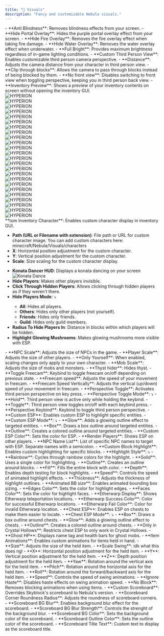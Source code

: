 ```yaml
---
title: "🎨 Visuals"
description: "Fancy and customizable Nebula visuals."
---
```


<Accordion title="Visuals" icon="eye" iconType="duotone">
  - **Anti Blindness**: Removes blindness effects from your screen.
  - **Hide Portal Overlay**: Hides the purple portal overlay effect from your screen.
  - **Hide Fire Overlay**: Removes the fire overlay effect when taking fire damage.
  - **Hide Water Overlay**: Removes the water overlay effect when underwater.
  - **Full Bright**: Provides maximum brightness regardless of in-game lighting conditions.
</Accordion>

<Accordion title="Custom Third Person View" icon="video" iconType="duotone">
  - **Custom Third Person View**: Enables customizable third person camera perspective.
  - **Distance**: Adjusts the camera distance from your character in third person view.
  - **Clip through blocks**: Allows the camera to pass through blocks instead of being blocked by them.
  - **No front view**: Disables switching to front view when toggling perspective, keeping you in third person back view.
</Accordion>

<Accordion title="Inventory Preview" icon="box-open" iconType="duotone">
  - **Inventory Preview**: Shows a preview of your inventory contents on screen without opening the inventory GUI.

  <div id="inventory-preview">
  <div class="inventory-body">
  <div class="inventory-container">
  <div class="inventory-grid-container">
  <div class="inventory-grid-item">
  <img
    src="/HYPERION_normal.gif"
    alt="HYPERION"
    style={{ display:"block",margin:"4px auto 0",width:"80%",height:"80%",objectFit:"contain" }}
  />

  </div>

  <div class="inventory-grid-item">
  <img
    src="/HYPERION_normal.gif"
    alt="HYPERION"
    style={{ display:"block",margin:"4px auto 0",width:"80%",height:"80%",objectFit:"contain" }}
  />

  </div>

  <div class="inventory-grid-item">
  <img
    src="/HYPERION_normal.gif"
    alt="HYPERION"
    style={{ display:"block",margin:"4px auto 0",width:"80%",height:"80%",objectFit:"contain" }}
  />

  </div>

  <div class="inventory-grid-item">
  <img
    src="/HYPERION_normal.gif"
    alt="HYPERION"
    style={{ display:"block",margin:"4px auto 0",width:"80%",height:"80%",objectFit:"contain" }}
  />

  </div>

  <div class="inventory-grid-item">
  <img
    src="/HYPERION_normal.gif"
    alt="HYPERION"
    style={{ display:"block",margin:"4px auto 0",width:"80%",height:"80%",objectFit:"contain" }}
  />

  </div>

  <div class="inventory-grid-item">
  <img
    src="/HYPERION_normal.gif"
    alt="HYPERION"
    style={{ display:"block",margin:"4px auto 0",width:"80%",height:"80%",objectFit:"contain" }}
  />

  </div>

  <div class="inventory-grid-item">
  <img
    src="/HYPERION_normal.gif"
    alt="HYPERION"
    style={{ display:"block",margin:"4px auto 0",width:"80%",height:"80%",objectFit:"contain" }}
  />

  </div>

  <div class="inventory-grid-item">
  <img
    src="/HYPERION_normal.gif"
    alt="HYPERION"
    style={{ display:"block",margin:"4px auto 0",width:"80%",height:"80%",objectFit:"contain" }}
  />

  </div>

  <div class="inventory-grid-item">
  <img
    src="/HYPERION_normal.gif"
    alt="HYPERION"
    style={{ display:"block",margin:"4px auto 0",width:"80%",height:"80%",objectFit:"contain" }}
  />

  </div>

  <div class="inventory-grid-item">
  <img
    src="/HYPERION_normal.gif"
    alt="HYPERION"
    style={{ display:"block",margin:"4px auto 0",width:"80%",height:"80%",objectFit:"contain" }}
  />

  </div>

  <div class="inventory-grid-item">
  <img
    src="/HYPERION_normal.gif"
    alt="HYPERION"
    style={{ display:"block",margin:"4px auto 0",width:"80%",height:"80%",objectFit:"contain" }}
  />

  </div>

  <div class="inventory-grid-item">
  <img
    src="/HYPERION_normal.gif"
    alt="HYPERION"
    style={{ display:"block",margin:"4px auto 0",width:"80%",height:"80%",objectFit:"contain" }}
  />

  </div>

  <div class="inventory-grid-item">
  <img
    src="/HYPERION_normal.gif"
    alt="HYPERION"
    style={{ display:"block",margin:"4px auto 0",width:"80%",height:"80%",objectFit:"contain" }}
  />

  </div>

  <div class="inventory-grid-item">
  <img
    src="/HYPERION_normal.gif"
    alt="HYPERION"
    style={{ display:"block",margin:"4px auto 0",width:"80%",height:"80%",objectFit:"contain" }}
  />

  </div>

  <div class="inventory-grid-item">
  <img
    src="/HYPERION_normal.gif"
    alt="HYPERION"
    style={{ display:"block",margin:"4px auto 0",width:"80%",height:"80%",objectFit:"contain" }}
  />

  </div>

  <div class="inventory-grid-item">
  <img
    src="/HYPERION_normal.gif"
    alt="HYPERION"
    style={{ display:"block",margin:"4px auto 0",width:"80%",height:"80%",objectFit:"contain" }}
  />

  </div>

  <div class="inventory-grid-item">
  <img
    src="/HYPERION_normal.gif"
    alt="HYPERION"
    style={{ display:"block",margin:"4px auto 0",width:"80%",height:"80%",objectFit:"contain" }}
  />

  </div>

  <div class="inventory-grid-item">
  <img
    src="/HYPERION_normal.gif"
    alt="HYPERION"
    style={{ display:"block",margin:"4px auto 0",width:"80%",height:"80%",objectFit:"contain" }}
  />

  </div>

  <div class="inventory-grid-item">
  <img
    src="/HYPERION_normal.gif"
    alt="HYPERION"
    style={{ display:"block",margin:"4px auto 0",width:"80%",height:"80%",objectFit:"contain" }}
  />

  </div>

  <div class="inventory-grid-item">
  <img
    src="/HYPERION_normal.gif"
    alt="HYPERION"
    style={{ display:"block",margin:"4px auto 0",width:"80%",height:"80%",objectFit:"contain" }}
  />

  </div>

  <div class="inventory-grid-item">
  <img
    src="/HYPERION_normal.gif"
    alt="HYPERION"
    style={{ display:"block",margin:"4px auto 0",width:"80%",height:"80%",objectFit:"contain" }}
  />

  </div>

  <div class="inventory-grid-item">
  <img
    src="/HYPERION_normal.gif"
    alt="HYPERION"
    style={{ display:"block",margin:"4px auto 0",width:"80%",height:"80%",objectFit:"contain" }}
  />

  </div>

  <div class="inventory-grid-item">
  <img
    src="/HYPERION_normal.gif"
    alt="HYPERION"
    style={{ display:"block",margin:"4px auto 0",width:"80%",height:"80%",objectFit:"contain" }}
  />

  </div>

  <div class="inventory-grid-item">
  <img
    src="/HYPERION_normal.gif"
    alt="HYPERION"
    style={{ display:"block",margin:"4px auto 0",width:"80%",height:"80%",objectFit:"contain" }}
  />

  </div>

  </div>

  </div>

  </div>

  </div>
</Accordion>

<Accordion title="Custom Inventory Character" icon="user" iconType="duotone">
  **tom Inventory Character**: Enables custom character display in inventory GUI.

  - **Path (URL or Filename with extension)**: File path or URL for custom character image. You can add custom characters here: minecraft/Nebula/Visuals/characters
  - **X**: Horizontal position adjustment for the custom character.
  - **Y**: Vertical position adjustment for the custom character.
  - **Scale**: Size scaling for the custom character display.
</Accordion>

<Accordion title="General" icon="gear" iconType="duotone">
  <ul style={{ listStyle: 'disc', paddingLeft: '20px' }}>
    <li>
      <strong>Konata Dancer HUD</strong>: Displays a konata dancing on your screen
      <img src="/images/konata-dance.gif" 
        alt="Konata Dance" 
        style={{ 
          verticalAlign: 'middle',
          height: '1.2em',
          marginLeft: '4px',
          display: 'inline'
        }} 
      />
    </li>
    <li><strong>Hide Players</strong>: Makes other players invisible.</li>
    <li><strong>Click Through Hidden Players</strong>: Allows clicking through hidden players as if they weren't there.</li>
    <li>
      <strong>Hide Players Mode</strong>: ⤵
      <Expandable title="Hide Players Options">
        <ul style={{ listStyle: 'disc', paddingLeft: '20px' }}>
          <li><strong>All</strong>: Hides all players.</li>
          <li><strong>Others</strong>: Hides only other players (not yourself).</li>
          <li><strong>Friends</strong>: Hides only friends.</li>
          <li><strong>Guild</strong>: Hides only guild members.</li>
        </ul>
      </Expandable>
    </li>
    <li><strong>Radius To Hide Players In</strong>: Distance in blocks within which players will be hidden.</li>
    <li><strong>Highlight Glowing Mushrooms</strong>: Makes glowing mushrooms more visible with ESP.</li>
  </ul>
</Accordion>

<Accordion title="Scale" icon="expand" iconType="duotone">
  - **NPC Scale**: Adjusts the size of NPCs in the game.
  - **Player Scale**: Adjusts the size of other players.
  - **Only Yourself**: When enabled, scaling changes only apply to your own character.
  - **Mob Scale**: Adjusts the size of mobs and monsters.
</Accordion>

<Accordion title="Thyst Hider" icon="eye-slash" iconType="duotone">
  - **Thyst hider**: Hides thyst.
</Accordion>

<Accordion title="Freecam" icon="camcorder" iconType="duotone">
  - **Toggle Freecam**: Keybind to toggle freecam on/off depending on previous state.
  - **Freecam speed**: Adjusts the speed of your movement in freecam.
  - **Freecam Speed Vertically**: Adjusts the vertical (up/down) speed of your movement in freecam.
</Accordion>

<Accordion title="Perspective Toggle" icon="camera" iconType="duotone">
  - **Perspective Toggle**: Activates third person perspective on key press.
  - **Perspective Toggle Mode**: ⤵

  <Expandable title="Toggle Modes">
    - **Hold**: Third person view is active only while holding the keybind.
    - **Toggle**: Third person view toggles on/off with each keybind press.
  </Expandable>
  - **Perspective Keybind**: Keybind to toggle third person perspective.
</Accordion>

<Accordion title="Custom ESP" icon="radar" iconType="duotone">
  - **Custom ESP**: Enables custom ESP to highlight specific entities.
  - **Custom ESP Mode**: ⤵

  <Expandable title="ESP Modes">
    - **Glow**: Adds a glowing outline effect to targeted entities.
    - **Box**: Draws a box outline around targeted entities.
    - **Outline**: Creates a colored outline around targeted entities.
  </Expandable>
  - **Custom ESP Color**: Sets the color for ESP.
  - **Render Players**: Shows ESP on other players.
  - **NPC Name List**: List of specific NPC names to target with ESP. Separate names with a semicolon.
</Accordion>

<Accordion title="Custom Block Highlight" icon="cube" iconType="duotone">
  - **Custom Block Highlight**: Enables custom highlighting for specific blocks.
  - **Highlight Style**: ⤵

  <Expandable title="Highlight Styles">
    - **Rainbow**: Cycles through rainbow colors for the highlight.
    - **Solid**: Uses a single color for highlighting.
    - **Outline**: Creates an outline around blocks.
    - **Fill**: Fills the entire block with color.
  </Expandable>
  - **Depth**: Enables depth testing for block highlights.
  - **Speed**: Controls the speed of animated highlight effects.
  - **Thickness**: Adjusts the thickness of highlight outlines.
  - **Animated BB size**: Enables animated bounding box sizing.
  - **Edges Color**: Sets the color for highlight edges.
  - **Faces Color**: Sets the color for highlight faces.
  - **Etherwarp Display**: Shows Etherwarp teleportation locations.
  - **Etherwarp Success Color**: Color for successful Etherwarp locations.
  - **Etherwarp Fail Color**: Color for invalid Etherwarp location.
</Accordion>

<Accordion title="Chest ESP" icon="treasure-chest" iconType="duotone">
  - **Chest ESP**: Enables ESP on chests to make them easier to locate.
  - **Chest ESP Mode**: ⤵

  <Expandable title="ESP Modes">
    - **Box**: Draws a box outline around chests.
    - **Glow**: Adds a glowing outline effect to chests.
    - **Outline**: Creates a colored outline around chests.
  </Expandable>
  - **Only in Crystal Hollows**: Restricts chest ESP to only work in Crystal Hollows.
</Accordion>

<Accordion title="Ghost HP" icon="ghost" iconType="duotone">
  - **Ghost HP**: Displays name tag and health bars for ghost mobs.
</Accordion>

<Accordion title="Item Animation" icon="hand" iconType="duotone">
  - **Item Animations**: Enables custom animations for items held in hand.
  - **Size**: Adjusts the size of the held item.
  - **Scale Swing**: idk what this does ngl
  - **X**: Horizontal position adjustment for the held item.
  - **Y**: Vertical position adjustment for the held item.
  - **Z**: Depth position adjustment for the held item.
  - **Yaw**: Rotation around the vertical axis for the held item.
  - **Pitch**: Rotation around the horizontal axis for the held item.
  - **Roll**: Rotation around the forward/backward axis for the held item.
  - **Speed**: Controls the speed of swing animations.
  - **Ignore Haste**: Disables haste effects on swing animation speed.
  - **No Block**: Removes blocking animations when using items.
</Accordion>

<Accordion title="Custom Scoreboard" icon="list" iconType="duotone">
  - **Custom Scoreboard**: Overrides Skyblock's scoreboard to Nebula's version.
  - **Scoreboard Corner Roundness Radius**: Adjusts the roundness of scoreboard corners.
  - **Scoreboard BG Blur**: Enables background blur effect for the scoreboard.
  - **Scoreboard BG Blur Strength**: Controls the strenght of the background blur.
  - **Scoreboard BG Color**: Sets the background color of the scoreboard.
  - **Scoreboard Outline Color**: Sets the outline color of the scoreboard.
  - **Scoreboard Title Text**: Custom text to display as the scoreboard title.
</Accordion>
